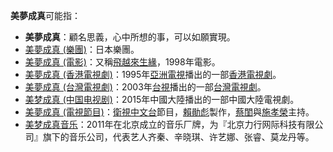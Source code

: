 '''美夢成真'''可能指：
* '''美夢成真'''：顧名思義，心中所想的事，可以如願實現。
*[[美夢成真_(樂團)|美夢成真 (樂團)]]：日本樂團。
*[[美夢成真_(電影)|美夢成真 (電影)]]：又稱[[飛越來生緣|飛越來生緣]]，1998年電影。
*[[美夢成真_(香港電視劇)|美夢成真 (香港電視劇)]]：1995年[[亞洲電視|亞洲電視]]播出的一部[[香港電視劇|香港電視劇]]。
*[[美夢成真_(台灣電視劇)|美夢成真 (台灣電視劇)]]：2003年[[台視|台視]]播出的一部[[台灣電視劇|台灣電視劇]]。
*[[美梦成真_(中国电视剧)|美梦成真 (中国电视剧)]]：2015年中國大陸播出的一部中國大陸電視劇。
*[[美夢成真_(電視節目)|美夢成真 (電視節目)]]：[[衛視中文台|衛視中文台]]節目，[[賴勛彪|賴勛彪]]製作，[[蔡閨|蔡閨]]與[[施孝榮|施孝榮]]主持。
*[[美梦成真音乐|美梦成真音乐]]：2011年在北京成立的音乐厂牌，为『北京力行网际科技有限公司』旗下的音乐公司，代表艺人齐秦、辛晓琪、许艺娜、张睿、莫龙丹等。
{{disambig|Cat=四字作品消歧義}}
